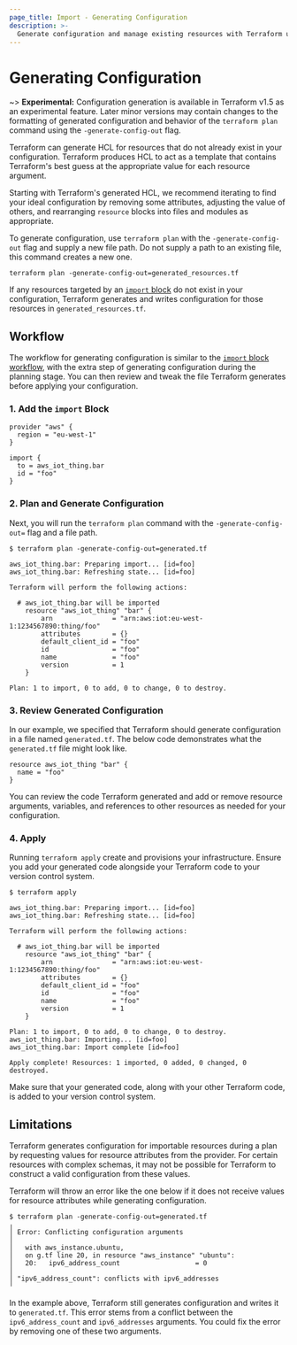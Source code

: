 ```yaml
---
page_title: Import - Generating Configuration
description: >-
  Generate configuration and manage existing resources with Terraform using configuration-driven import.
---
```


# Generating Configuration

~> **Experimental:** Configuration generation is available in Terraform v1.5 as an experimental feature. Later minor versions may contain changes to the formatting of generated configuration and behavior of the `terraform plan` command using the `-generate-config-out` flag.

Terraform can generate HCL for resources that do not already exist in your configuration. Terraform produces HCL to act as a template that contains Terraform's best guess at the appropriate value for each resource argument. 

Starting with Terraform's generated HCL, we recommend iterating to find your ideal configuration by removing some attributes, adjusting the value of others, and rearranging `resource` blocks into files and modules as appropriate.

To generate configuration, use `terraform plan` with the `-generate-config-out` flag and supply a new file path. Do not supply a path to an existing file, this command creates a new one. 

```
terraform plan -generate-config-out=generated_resources.tf
```

If any resources targeted by an [`import` block](/terraform/language/import/index) do not exist in your configuration, Terraform generates and writes configuration for those resources in `generated_resources.tf`.

## Workflow

The workflow for generating configuration is similar to the [`import` block workflow](/terraform/language/import/index#planning-and-applying-an-import), with the extra step of generating configuration during the planning stage.  You can then review and tweak the file Terraform generates before applying your configuration. 

### 1. Add the `import` Block

```hcl
provider "aws" {
  region = "eu-west-1"
}

import {
  to = aws_iot_thing.bar
  id = "foo"
}
```

### 2. Plan and Generate Configuration
Next, you will run the `terraform plan` command with the `-generate-config-out=` flag and a file path.

```
$ terraform plan -generate-config-out=generated.tf

aws_iot_thing.bar: Preparing import... [id=foo]
aws_iot_thing.bar: Refreshing state... [id=foo]

Terraform will perform the following actions:

  # aws_iot_thing.bar will be imported
    resource "aws_iot_thing" "bar" {
        arn               = "arn:aws:iot:eu-west-1:1234567890:thing/foo"
        attributes        = {}
        default_client_id = "foo"
        id                = "foo"
        name              = "foo"
        version           = 1
    }

Plan: 1 to import, 0 to add, 0 to change, 0 to destroy.
```

### 3. Review Generated Configuration

In our example, we specified that Terraform should generate configuration in a file named `generated.tf`. The below code demonstrates what the `generated.tf` file might look like. 

```hcl
resource aws_iot_thing "bar" {
  name = "foo"
}
```

You can review the code Terraform generated and add or remove resource arguments, variables, and references to other resources as needed for your configuration. 

### 4. Apply
Running `terraform apply` create and provisions your infrastructure. Ensure you add your generated code alongside your Terraform code to your version control system.

```
$ terraform apply

aws_iot_thing.bar: Preparing import... [id=foo]
aws_iot_thing.bar: Refreshing state... [id=foo]

Terraform will perform the following actions:

  # aws_iot_thing.bar will be imported
    resource "aws_iot_thing" "bar" {
        arn               = "arn:aws:iot:eu-west-1:1234567890:thing/foo"
        attributes        = {}
        default_client_id = "foo"
        id                = "foo"
        name              = "foo"
        version           = 1
    }

Plan: 1 to import, 0 to add, 0 to change, 0 to destroy.
aws_iot_thing.bar: Importing... [id=foo]
aws_iot_thing.bar: Import complete [id=foo]

Apply complete! Resources: 1 imported, 0 added, 0 changed, 0 destroyed.

```

Make sure that your generated code, along with your other Terraform code, is added to your version control system.

## Limitations

Terraform generates configuration for importable resources during a plan by requesting values for resource attributes from the provider. For certain resources with complex schemas, it may not be possible for Terraform to construct a valid configuration from these values.

Terraform will throw an error like the one below if it does not receive values for resource attributes while generating configuration.

```
$ terraform plan -generate-config-out=generated.tf
╷
│ Error: Conflicting configuration arguments
│ 
│   with aws_instance.ubuntu,
│   on g.tf line 20, in resource "aws_instance" "ubuntu":
│   20:   ipv6_address_count                   = 0
│ 
│ "ipv6_address_count": conflicts with ipv6_addresses
╵
```

In the example above, Terraform still generates configuration and writes it to `generated.tf`. This error stems from a conflict between the `ipv6_address_count` and `ipv6_addresses` arguments. You could fix the error by removing one of these two arguments.
